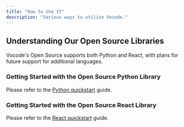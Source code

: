 ```yaml
---
title: "How to Use It"
description: "Various ways to utilize Vocode."
---
```


## Understanding Our Open Source Libraries

Vocode's Open Source supports both Python and React, with plans for future support for
additional languages.

### Getting Started with the Open Source Python Library

Please refer to the [Python quickstart](/open-source/python-quickstart.mdx) guide.

### Getting Started with the Open Source React Library

Please refer to the [React quickstart](/open-source/react-quickstart.mdx) guide.
